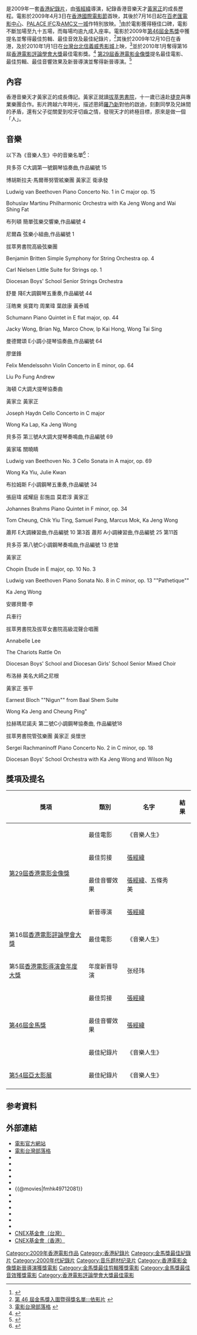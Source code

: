 {{Infobox Film
| name           = 音樂人生
| original_name  = ''{{lang|en|KJ: Music and Life}}''
| image          = KJ poster web.jpg
| caption        = 電影海報
| director       = [[張經緯|張經緯]]
| producer       = 張釗維、陳玲珍、王水泊
| producer_2     = 蔣顯斌、張經緯
| music          = 張經緯
| cinematography =
| editing        = 張經緯
| production_company = [[秀美製作公司|秀美製作公司]]
| distributor    = [[CNEX基金會|CNEX基金會]]
| released       = {{flagicon|HK}}[[香港國際電影節|香港國際電影節]]：{{film date|2009|4|3}}<br>{{HK}}：{{film date|2009|7|16}}（特別放映）<br>{{HK}}：{{film date|2009|12|10}}（正式上映）<br>{{TWN}}：{{start date|2010|1|1}}
| runtime        = 90分鐘
| country        = {{香港電影產地}}
| language       = [[粵語|粵語]]及[[英語|英語]]（部份）
| budget         = 港幣九萬元<ref name="interview">{{Cite web |url=http://www.youtube.com/watch?v=locA_sh4M0I |title=導演張經緯電台訪問 |access-date=2010-01-14 |archive-date=2020-04-30 |archive-url=https://web.archive.org/web/20200430160505/https://www.youtube.com/watch?v=locA_sh4M0I&gl=US&hl=en |dead-url=no }}</ref>
| gross          = 港幣一百三十五萬元<ref name="interview" />
| imdb_id        = tt1562343
| website        = [http://c3kings.blogspot.com/ 電影官方網站]
}}

{{engname|《音樂人生》|''KJ: Music and Life''}}是2009年一套[[香港|香港]][[紀錄片|紀錄片]]，由[[張經緯|張經緯]]導演，紀錄香港音樂天才[[黃家正|黃家正]]的成長歷程。電影於2009年4月3日在[[香港國際電影節|香港國際電影節]]首映，其後於7月16日起在[[百老匯電影中心|百老匯電影中心]]、[[PALACE_IFC|PALACE IFC]]及[[AMC又一城|AMC又一城]]作特別放映。<ref>{{Cite web |url=http://c3kings.blogspot.com/ |title=電影官方網站 |access-date=2010-01-14 |archive-date=2020-04-13 |archive-url=https://web.archive.org/web/20200413085200/http://c3kings.blogspot.com/ |dead-url=no }}</ref>由於電影獲得極佳口碑，電影不斷加場至九十五場，而每場均逾九成入座率。電影於2009年[[第46屆金馬獎|第46屆金馬獎]]中獲提名並奪得最佳剪輯、最佳音效及最佳紀錄片，<ref>[http://www.goldenhorse.org.tw/gh_tc/gh/gh-5-1.aspx 第 46 屆金馬獎入圍暨得獎名單:::依影片] {{webarchive|url=https://web.archive.org/web/20100104093428/http://www.goldenhorse.org.tw/gh_tc/gh/gh-5-1.aspx |date=2010-01-04 }}</ref>其後於2009年12月10日在香港，及於2010年1月1日在[[台灣|台灣]][[台北|台北]][[信義區_(臺北市)|信義]][[威秀影城|威秀影城]]上映，<ref>[http://tw.myblog.yahoo.com/kjmusiclife 電影台灣部落格] {{webarchive|url=https://web.archive.org/web/20091228110222/http://tw.myblog.yahoo.com/kjmusiclife |date=2009-12-28 }}</ref>並於2010年1月奪得第16屆[[香港電影評論學會大獎|香港電影評論學會大獎]]最佳電影獎。<ref>{{Cite web |url=http://filmcritics.org.hk/node/577 |title=第16屆香港電影評論學會大獎得獎理由撮要 |access-date=2010-01-20 |archive-date=2019-01-23 |archive-url=https://web.archive.org/web/20190123062325/https://www.filmcritics.org.hk/node/577 |dead-url=no }}</ref> [[第29屆香港電影金像獎|第29屆香港電影金像獎]]提名最佳電影、最佳剪輯、最佳音響效果及新晉導演並奪得新晉導演。<ref>{{cite web |url=http://www.hkfaa.com/winnerlist29.html |title=存档副本 |accessdate=2014-08-20 |deadurl=yes |archiveurl=https://web.archive.org/web/20140401035555/http://hkfaa.com/winnerlist29.html |archivedate=2014-04-01 }}</ref>

==內容==

香港音樂天才黃家正的成長傳記。黃家正就讀[[拔萃男書院|拔萃男書院]]，十一歲已遠赴[[捷克|捷克]]與專業樂團合作。影片跨越六年時光，描述恩師[[羅乃新|羅乃新]]對他的啟迪，刻劃同學及兄妹間的矛盾，還有父子從關愛到咬牙切齒之情，發現天才的終極目標，原來是做一個「人」。

==音樂==

以下為《音樂人生》中的音樂名單<ref>{{Cite web |url=http://c3kings.blogspot.com/2009/07/blog-post_20.html |title=《音樂人生》片中音樂名單 |access-date=2010-01-14 |archive-date=2016-03-05 |archive-url=https://web.archive.org/web/20160305034229/http://c3kings.blogspot.com/2009/07/blog-post_20.html |dead-url=no }}</ref>：


貝多芬 C大調第一號鋼琴協奏曲,作品編號 15

博胡斯拉夫·馬爾蒂努管絃樂團 黃家正 衛承發

Ludwig van Beethoven Piano Concerto No. 1 in C major op. 15

Bohuslav Martinu Philharmonic Orchestra with Ka Jeng Wong and Wai Shing Fat



布列頓 簡單弦樂交響樂,作品編號 4

尼爾森 弦樂小組曲,作品編號 1

拔萃男書院高級弦樂團

Benjamin Britten Simple Symphony for String Orchestra op. 4

Carl Nielsen Little Suite for Strings op. 1

Diocesan Boys' School Senior Strings Orchestra


舒曼 降E大調鋼琴五重奏,作品編號 44

汪皓東 吳寶均 周業瑋 葉啟康 黃泰城

Schumann Piano Quintet in E flat major, op. 44

Jacky Wong, Brian Ng, Marco Chow, Ip Kai Hong, Wong Tai Sing


曼德爾頌 E小調小提琴協奏曲,作品編號 64

廖堡鋒

Felix Mendelssohn Violin Concerto in E minor, op. 64

Liu Po Fung Andrew


海頓 C大調大提琴協奏曲

黃家立 黃家正

Joseph Haydn Cello Concerto in C major

Wong Ka Lap, Ka Jeng Wong


貝多芬 第三號A大調大提琴奏鳴曲,作品編號 69

黃家瑤 關曉睛

Ludwig van Beethoven No. 3 Cello Sonata in A major, op. 69

Wong Ka Yiu, Julie Kwan


布拉姆斯 F小調鋼琴五重奏,作品編號 34

張庭瑋 戚耀庭 彭施皿 莫君淳 黃家正

Johannes Brahms Piano Quintet in F minor, op. 34

Tom Cheung, Chik Yiu Ting, Samuel Pang, Marcus Mok, Ka Jeng Wong


蕭邦 E大調練習曲,作品編號 10 第3首
蕭邦 A小調練習曲,作品編號 25 第11首

貝多芬 第八號C小調鋼琴奏鳴曲,作品編號 13 悲愴

黃家正

Chopin Etude in E major, op. 10 No. 3

Ludwig van Beethoven Piano Sonata No. 8 in C minor, op. 13 ""Pathetique""

Ka Jeng Wong


安娜貝爾·李

兵車行

拔萃男書院及拔萃女書院高級混聲合唱團

Annabelle Lee

The Chariots Rattle On

Diocesan Boys' School and Diocesan Girls' School Senior Mixed Choir


布洛赫 美名大師之尼根

黃家正 張平

Earnest Bloch ""Nigun"" from Baal Shem Suite

Wong Ka Jeng and Cheung Ping"


拉赫瑪尼諾夫 第二號C小調鋼琴協奏曲, 作品編號18

拔萃男書院管弦樂團 黃家正 吳懷世

Sergei Rachmaninoff Piano Concerto No. 2 in C minor, op. 18

Diocesan Boys' School Orchestra with Ka Jeng Wong and Wilson Ng

== 獎項及提名 ==
{| class="wikitable" style="font-size: 100%;"
|-
! 獎項
! 類別
! 名字
! 結果
|-	
| rowspan="4"|[[第29屆香港電影金像獎|第29屆香港電影金像獎]]
| 最佳電影
| 《音樂人生》
|{{nom}}
|-
| 最佳剪接
|[[張經緯|張經緯]]
|{{nom}}	 	
|-
| 最佳音響效果
|[[張經緯|張經緯]]、五條秀美
|{{nom}}
|-
| 新晉導演
|[[張經緯|張經緯]]
| {{won}}
|-
| rowspan="1"|第16屆[[香港電影評論學會大獎|香港電影評論學會大獎]]
| 最佳電影
| 《音樂人生》
|{{won}}
|-
| rowspan="1"|第5屆[[香港電影導演會年度大獎|香港電影導演會年度大獎]]
| 年度新晋导演
| 张经玮
|{{won}}
|-
| rowspan="3"|[[第46屆金馬獎|第46屆金馬獎]]
| 最佳剪接
| [[張經緯|張經緯]]
| {{won}}
|- 
| 最佳音響效果
| [[張經緯|張經緯]]
| {{won}}
|- 
| 最佳紀錄片
| 《音樂人生》
| {{won}}
|- 
| rowspan="1"|[[第54屆亞太影展|第54屆亞太影展]]
| 最佳紀錄片
| 《音樂人生》
| {{won}}
|-	
|}

==参考資料==
<div class="references-small">
<references />
</div>

==外部連結==
*[http://c3kings.blogspot.com/ 電影官方網站] {{Wayback|url=http://c3kings.blogspot.com/ |date=20200413085200 }}
*[https://web.archive.org/web/20091228110222/http://tw.myblog.yahoo.com/kjmusiclife 電影台灣部落格]
*{{youtube|ffZukgD8Sws|《音樂人生》預告（一）}}
*{{youtube|3sTl45DUWDM|《音樂人生》預告（二）}}
*{{youtube|vqyeiZx2Im0|《音樂人生》台灣版預告}}
*{{Yahoomovie id|3347}}
*{{MSN movie|1254}}
*{{@movies|fmhk49712081}}
*{{hkmdb title|14161}}
*{{douban}}
*{{Mtime|104842}}
*{{Amg movie|511866}}
*{{rotten-tomatoes|kj_music_and_life}}
*{{imdb title|1562343}}
*[http://www.cnex.org.tw/ CNEX基金會（台灣）] {{Wayback|url=http://www.cnex.org.tw/ |date=20210211053114 }}
*[http://www.cnex.org.hk/ CNEX基金會（香港）] {{Wayback|url=http://www.cnex.org.hk/ |date=20210227063756 }}

{{香港電影金像獎新晉導演}}
{{金馬獎最佳紀錄片}}
{{香港電影評論學會大獎最佳電影|第16屆}}

[[Category:2009年香港電影作品|Category:2009年香港電影作品]]
[[Category:香港紀錄片|Category:香港紀錄片]]
[[Category:金馬獎最佳紀錄片|Category:金馬獎最佳紀錄片]]
[[Category:2000年代紀錄片|Category:2000年代紀錄片]]
[[Category:音乐题材纪录片|Category:音乐题材纪录片]]
[[Category:香港電影金像獎新晉導演獲獎電影|Category:香港電影金像獎新晉導演獲獎電影]]
[[Category:金馬獎最佳剪輯獲獎電影|Category:金馬獎最佳剪輯獲獎電影]]
[[Category:金馬獎最佳音效獲獎電影|Category:金馬獎最佳音效獲獎電影]]
[[Category:香港電影評論學會大獎最佳電影|Category:香港電影評論學會大獎最佳電影]]